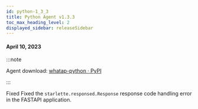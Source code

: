 ```yaml
---
id: python-1_3_3
title: Python Agent v1.3.3
toc_max_heading_level: 2
displayed_sidebar: releaseSidebar
---
```



#### April 10, 2023

:::note

Agent download: [whatap-python · PyPI](https://pypi.org/project/whatap-python/1.3.3/)

:::

<p><Status>Fixed</Status> Fixed the <code>starlette.responsed.Response</code> response code handling error in the FASTAPI application.</p>
